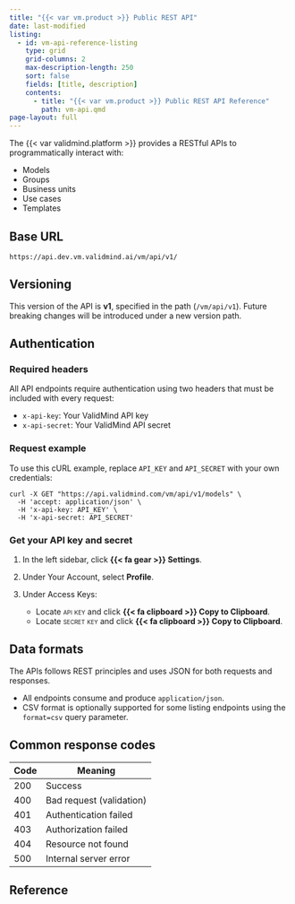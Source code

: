 ```yaml
---
title: "{{< var vm.product >}} Public REST API"
date: last-modified
listing:
  - id: vm-api-reference-listing
    type: grid
    grid-columns: 2
    max-description-length: 250
    sort: false
    fields: [title, description]
    contents:
      - title: "{{< var vm.product >}} Public REST API Reference"
        path: vm-api.qmd
page-layout: full
---
```


The {{< var validmind.platform >}} provides a RESTful APIs to programmatically interact with:

- Models
- Groups
- Business units
- Use cases
- Templates

## Base URL

```
https://api.dev.vm.validmind.ai/vm/api/v1/
```

## Versioning

This version of the API is **v1**, specified in the path (`/vm/api/v1`). Future breaking changes will be introduced under a new version path.

## Authentication

### Required headers

All API endpoints require authentication using two headers that must be included with every request:

- `x-api-key`: Your ValidMind API key
- `x-api-secret`: Your ValidMind API secret 

### Request example

To use this cURL example, replace `API_KEY` and `API_SECRET` with your own credentials:

```
curl -X GET "https://api.validmind.com/vm/api/v1/models" \
  -H 'accept: application/json' \
  -H 'x-api-key: API_KEY' \
  -H 'x-api-secret: API_SECRET'
```

### Get your API key and secret

1. In the left sidebar, click **{{< fa gear >}} Settings**. 

2. Under Your Account, select **Profile**. 

3. Under Access Keys:

   - Locate [api key]{.smallcaps} and click **{{< fa clipboard >}} Copy to Clipboard**.
   - Locate [secret key]{.smallcaps} and click **{{< fa clipboard >}} Copy to Clipboard**.

## Data formats

The APIs follows REST principles and uses JSON for both requests and responses.

- All endpoints consume and produce `application/json`.
- CSV format is optionally supported for some listing endpoints using the `format=csv` query parameter.

## Common response codes

| Code | Meaning                      |
|------|------------------------------|
| 200  | Success                      |
| 400  | Bad request (validation)     |
| 401  | Authentication failed        |
| 403  | Authorization failed         |
| 404  | Resource not found           |
| 500  | Internal server error        |

## Reference

::: {#vm-api-reference-listing}

:::